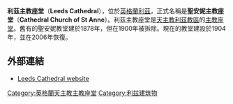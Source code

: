 {{refimprove|time=2014-04-16T01:15:12+00:00}}
'''利茲主教座堂'''（'''Leeds Cathedral'''），位於[[英格蘭|英格蘭]][[利茲|利茲]]，正式名稱是'''聖安妮主教座堂'''（'''Cathedral Church of St Anne'''）。利茲主教座堂是[[天主教利茲教區|天主教利茲教區]]的[[主教座堂|主教座堂]]。舊有的聖安妮教堂建於1878年，但在1900年被拆除。現在的教堂建設於1904年，並在2006年恢復。

== 外部連結 ==
{{Commons category|Leeds Cathedral}}
*[http://www.dioceseofleeds.org.uk/cathedral/ Leeds Cathedral website] {{Wayback|url=http://www.dioceseofleeds.org.uk/cathedral/ |date=20201029141628 }}

[[Category:英格蘭天主教主教座堂|Category:英格蘭天主教主教座堂]]
[[Category:利兹建筑物|Category:利兹建筑物]]